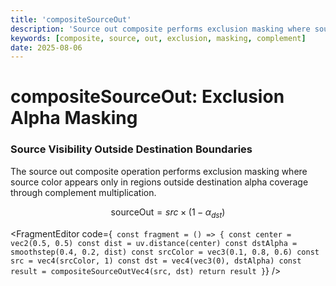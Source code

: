 ```yaml
---
title: 'compositeSourceOut'
description: 'Source out composite performs exclusion masking where source color appears only outside destination alpha regions'
keywords: [composite, source, out, exclusion, masking, complement]
date: 2025-08-06
---
```



# compositeSourceOut: Exclusion Alpha Masking

### Source Visibility Outside Destination Boundaries

The source out composite operation performs exclusion masking where source color appears only in regions outside destination alpha coverage through complement multiplication.

$$
\text{sourceOut} = src \times (1 - \alpha_{dst})
$$

<FragmentEditor
        code={`
const fragment = () => {
        const center = vec2(0.5, 0.5)
        const dist = uv.distance(center)
        const dstAlpha = smoothstep(0.4, 0.2, dist)
        const srcColor = vec3(0.1, 0.8, 0.6)
        const src = vec4(srcColor, 1)
        const dst = vec4(vec3(0), dstAlpha)
        const result = compositeSourceOutVec4(src, dst)
        return result
}`}
/>